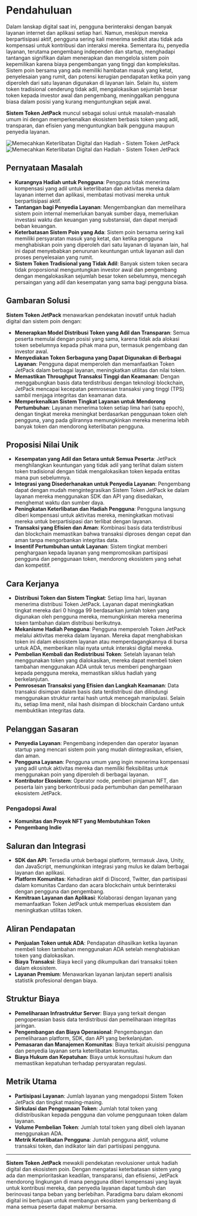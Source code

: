 
# Pendahuluan

Dalam lanskap digital saat ini, pengguna berinteraksi dengan banyak layanan internet dan aplikasi setiap hari. Namun, meskipun mereka berpartisipasi aktif, pengguna sering kali menerima sedikit atau tidak ada kompensasi untuk kontribusi dan interaksi mereka. Sementara itu, penyedia layanan, terutama pengembang independen dan startup, menghadapi tantangan signifikan dalam menerapkan dan mengelola sistem poin kepemilikan karena biaya pengembangan yang tinggi dan kompleksitas. Sistem poin bersama yang ada memiliki hambatan masuk yang ketat, penyelesaian yang rumit, dan potensi kerugian pendapatan ketika poin yang diperoleh dari satu layanan digunakan di layanan lain. Selain itu, sistem token tradisional cenderung tidak adil, mengalokasikan sejumlah besar token kepada investor awal dan pengembang, meninggalkan pengguna biasa dalam posisi yang kurang menguntungkan sejak awal.

**Sistem Token JetPack** muncul sebagai solusi untuk masalah-masalah umum ini dengan memperkenalkan ekosistem berbasis token yang adil, transparan, dan efisien yang menguntungkan baik pengguna maupun penyedia layanan.

<Image src="/images/en/intro.svg" alt="Memecahkan Keterlibatan Digital dan Hadiah - Sistem Token JetPack" width={700} height={534} className="dark:hidden"/>
<Image src="/images/en/intro-dark.svg" alt="Memecahkan Keterlibatan Digital dan Hadiah - Sistem Token JetPack" width={700} height={534} className="hidden dark:block"/>

## Pernyataan Masalah

- **Kurangnya Hadiah untuk Pengguna**: Pengguna tidak menerima kompensasi yang adil untuk keterlibatan dan aktivitas mereka dalam layanan internet dan aplikasi, membatasi motivasi mereka untuk berpartisipasi aktif.
- **Tantangan bagi Penyedia Layanan**: Mengembangkan dan memelihara sistem poin internal memerlukan banyak sumber daya, memerlukan investasi waktu dan keuangan yang substansial, dan dapat menjadi beban keuangan.
- **Keterbatasan Sistem Poin yang Ada**: Sistem poin bersama sering kali memiliki persyaratan masuk yang ketat, dan ketika pengguna menghabiskan poin yang diperoleh dari satu layanan di layanan lain, hal ini dapat menyebabkan penurunan keuntungan untuk layanan asli dan proses penyelesaian yang rumit.
- **Sistem Token Tradisional yang Tidak Adil**: Banyak sistem token secara tidak proporsional menguntungkan investor awal dan pengembang dengan mengalokasikan sejumlah besar token sebelumnya, mencegah persaingan yang adil dan kesempatan yang sama bagi pengguna biasa.

## Gambaran Solusi

**Sistem Token JetPack** menawarkan pendekatan inovatif untuk hadiah digital dan sistem poin dengan:

- **Menerapkan Model Distribusi Token yang Adil dan Transparan**: Semua peserta memulai dengan posisi yang sama, karena tidak ada alokasi token sebelumnya kepada pihak mana pun, termasuk pengembang dan investor awal.
- **Menyediakan Token Serbaguna yang Dapat Digunakan di Berbagai Layanan**: Pengguna dapat memperoleh dan memanfaatkan Token JetPack dalam berbagai layanan, meningkatkan utilitas dan nilai token.
- **Memastikan Throughput Transaksi Tinggi dan Keamanan**: Dengan menggabungkan basis data terdistribusi dengan teknologi blockchain, JetPack mencapai kecepatan pemrosesan transaksi yang tinggi (TPS) sambil menjaga integritas dan keamanan data.
- **Memperkenalkan Sistem Tingkat Layanan untuk Mendorong Pertumbuhan**: Layanan menerima token setiap lima hari (satu epoch), dengan tingkat mereka meningkat berdasarkan penggunaan token oleh pengguna, yang pada gilirannya memungkinkan mereka menerima lebih banyak token dan mendorong keterlibatan pengguna.

## Proposisi Nilai Unik

- **Kesempatan yang Adil dan Setara untuk Semua Peserta**: JetPack menghilangkan keuntungan yang tidak adil yang terlihat dalam sistem token tradisional dengan tidak mengalokasikan token kepada entitas mana pun sebelumnya.
- **Integrasi yang Disederhanakan untuk Penyedia Layanan**: Pengembang dapat dengan mudah mengintegrasikan Sistem Token JetPack ke dalam layanan mereka menggunakan SDK dan API yang disediakan, menghemat waktu dan sumber daya.
- **Peningkatan Keterlibatan dan Hadiah Pengguna**: Pengguna langsung diberi kompensasi untuk aktivitas mereka, meningkatkan motivasi mereka untuk berpartisipasi dan terlibat dengan layanan.
- **Transaksi yang Efisien dan Aman**: Kombinasi basis data terdistribusi dan blockchain memastikan bahwa transaksi diproses dengan cepat dan aman tanpa mengorbankan integritas data.
- **Insentif Pertumbuhan untuk Layanan**: Sistem tingkat memberi penghargaan kepada layanan yang mempromosikan partisipasi pengguna dan penggunaan token, mendorong ekosistem yang sehat dan kompetitif.

## Cara Kerjanya

- **Distribusi Token dan Sistem Tingkat**: Setiap lima hari, layanan menerima distribusi Token JetPack. Layanan dapat meningkatkan tingkat mereka dari 0 hingga 99 berdasarkan jumlah token yang digunakan oleh pengguna mereka, memungkinkan mereka menerima token tambahan dalam distribusi berikutnya.
- **Mekanisme Hadiah Pengguna**: Pengguna memperoleh Token JetPack melalui aktivitas mereka dalam layanan. Mereka dapat menghabiskan token ini dalam ekosistem layanan atau memperdagangkannya di bursa untuk ADA, memberikan nilai nyata untuk interaksi digital mereka.
- **Pembelian Kembali dan Redistribusi Token**: Setelah layanan telah menggunakan token yang dialokasikan, mereka dapat membeli token tambahan menggunakan ADA untuk terus memberi penghargaan kepada pengguna mereka, memastikan siklus hadiah yang berkelanjutan.
- **Pemrosesan Transaksi yang Efisien dan Langkah Keamanan**: Data transaksi disimpan dalam basis data terdistribusi dan dilindungi menggunakan struktur rantai hash untuk mencegah manipulasi. Selain itu, setiap lima menit, nilai hash disimpan di blockchain Cardano untuk membuktikan integritas data.

## Pelanggan Sasaran

- **Penyedia Layanan**: Pengembang independen dan operator layanan startup yang mencari sistem poin yang mudah diintegrasikan, efisien, dan aman.
- **Pengguna Layanan**: Pengguna umum yang ingin menerima kompensasi yang adil untuk aktivitas mereka dan memiliki fleksibilitas untuk menggunakan poin yang diperoleh di berbagai layanan.
- **Kontributor Ekosistem**: Operator node, pemberi pinjaman NFT, dan peserta lain yang berkontribusi pada pertumbuhan dan pemeliharaan ekosistem JetPack.

### Pengadopsi Awal

- **Komunitas dan Proyek NFT yang Membutuhkan Token**
- **Pengembang Indie**

## Saluran dan Integrasi

- **SDK dan API**: Tersedia untuk berbagai platform, termasuk Java, Unity, dan JavaScript, memungkinkan integrasi yang mulus ke dalam berbagai layanan dan aplikasi.
- **Platform Komunitas**: Kehadiran aktif di Discord, Twitter, dan partisipasi dalam komunitas Cardano dan acara blockchain untuk berinteraksi dengan pengguna dan pengembang.
- **Kemitraan Layanan dan Aplikasi**: Kolaborasi dengan layanan yang memanfaatkan Token JetPack untuk memperluas ekosistem dan meningkatkan utilitas token.

## Aliran Pendapatan

- **Penjualan Token untuk ADA**: Pendapatan dihasilkan ketika layanan membeli token tambahan menggunakan ADA setelah menghabiskan token yang dialokasikan.
- **Biaya Transaksi**: Biaya kecil yang dikumpulkan dari transaksi token dalam ekosistem.
- **Layanan Premium**: Menawarkan layanan lanjutan seperti analisis statistik profesional dengan biaya.

## Struktur Biaya

- **Pemeliharaan Infrastruktur Server**: Biaya yang terkait dengan pengoperasian basis data terdistribusi dan pemeliharaan integritas jaringan.
- **Pengembangan dan Biaya Operasional**: Pengembangan dan pemeliharaan platform, SDK, dan API yang berkelanjutan.
- **Pemasaran dan Manajemen Komunitas**: Biaya terkait akuisisi pengguna dan penyedia layanan serta keterlibatan komunitas.
- **Biaya Hukum dan Kepatuhan**: Biaya untuk konsultasi hukum dan memastikan kepatuhan terhadap persyaratan regulasi.

## Metrik Utama

- **Partisipasi Layanan**: Jumlah layanan yang mengadopsi Sistem Token JetPack dan tingkat masing-masing.
- **Sirkulasi dan Penggunaan Token**: Jumlah total token yang didistribusikan kepada pengguna dan volume penggunaan token dalam layanan.
- **Volume Pembelian Token**: Jumlah total token yang dibeli oleh layanan menggunakan ADA.
- **Metrik Keterlibatan Pengguna**: Jumlah pengguna aktif, volume transaksi token, dan indikator lain dari partisipasi pengguna.

---

**Sistem Token JetPack** mewakili pendekatan revolusioner untuk hadiah digital dan ekosistem poin. Dengan mengatasi keterbatasan sistem yang ada dan memprioritaskan keadilan, transparansi, dan efisiensi, JetPack mendorong lingkungan di mana pengguna diberi kompensasi yang layak untuk kontribusi mereka, dan penyedia layanan dapat tumbuh dan berinovasi tanpa beban yang berlebihan. Paradigma baru dalam ekonomi digital ini bertujuan untuk membangun ekosistem yang berkembang di mana semua peserta dapat makmur bersama.